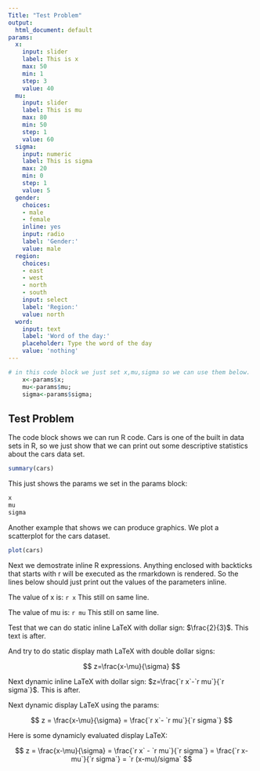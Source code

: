 ```yaml
---
Title: "Test Problem"
output:
  html_document: default
params:
  x:
    input: slider
    label: This is x 
    max: 50
    min: 1
    step: 3
    value: 40
  mu:
    input: slider
    label: This is mu 
    max: 80
    min: 50
    step: 1
    value: 60
  sigma:
    input: numeric
    label: This is sigma 
    max: 20 
    min: 0 
    step: 1 
    value: 5 
  gender:
    choices:
    - male
    - female
    inline: yes
    input: radio
    label: 'Gender:'
    value: male
  region:
    choices:
    - east
    - west
    - north
    - south
    input: select
    label: 'Region:'
    value: north
  word:
    input: text
    label: 'Word of the day:'
    placeholder: Type the word of the day
    value: 'nothing'
---
```


```r
# in this code block we just set x,mu,sigma so we can use them below.
    x<-params$x; 
    mu<-params$mu; 
    sigma<-params$sigma; 
```
## Test Problem 

The code block shows we can run R code. Cars is one of the built in data sets in R, so we just show that we can print out some descriptive statistics about the cars data set.   

```r
summary(cars)
```
This just shows the params we set in the params block:  

```r
x
mu
sigma
```
Another example that shows we can produce graphics. We plot a scatterplot for the cars dataset.

```r
plot(cars)
```
  
Next we demostrate inline R expressions. Anything enclosed with backticks that starts with r will be executed as the rmarkdown is rendered. So the lines below should just print out the values of the parameters inline.     

The value of x is: `r x` This still on same line.   

The value of mu is: `r mu` This still on same line. 

Test that we can do static inline LaTeX with dollar sign: $\frac{2}{3}$. This text is after.     

And try to do static display math LaTeX with double dollar signs:  

$$
z=\frac{x-\mu}{\sigma}
$$

Next dynamic inline LaTeX with dollar sign: $z=\frac{`r x`-`r mu`}{`r sigma`}$. This is after.  

Next dynamic display LaTeX using the params:

$$
z = \frac{x-\mu}{\sigma}
  = \frac{`r x`- `r mu`}{`r sigma`}
$$

Here is some dynamicly evaluated display LaTeX:  

$$
z = \frac{x-\mu}{\sigma}
  = \frac{`r x` - `r mu`}{`r sigma`}
  = \frac{`r x-mu`}{`r sigma`}
  = `r (x-mu)/sigma`
$$

